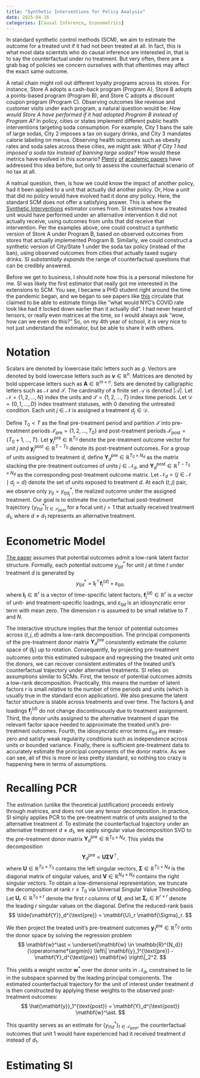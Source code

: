 ```yaml
---
title: "Synthetic Interventions for Policy Analysis"
date: 2025-04-16
categories: [Causal Inference, Econometrics]
---
```


In standard synthetic control methods (SCM), we aim to estimate the outcome for a treated unit if it had not been treated at all. In fact, this is what most data scientsts who do causal inference are interested in, that is to say the counterfactual under no treatment. But very often, there are a grab bag of policies we concern ourselves with that oftentimes may affect the exact same outcome.

A retail chain might roll out different loyalty programs across its stores. For instance, Store A adopts a cash-back program (Program A), Store B adopts a points-based program (Program B), and Store C adopts a discount coupon program (Program C). Observing outcomes like revenue and customer visits under each program, a natural question would be: *How would Store A have performed if it had adopted Program B instead of Program A?* In policy, cities or states implement different public health interventions targeting soda consumption. For example, City 1 bans the sale of large sodas, City 2 imposes a tax on sugary drinks, and City 3 mandates calorie labeling on menus. Observing health outcomes such as obesity rates and soda sales across these cities, we might ask: *What if City 1 had imposed a soda tax instead of banning large sodas?* How would these metrics have evolved in this scenario? [Plenty](https://doi.org/10.1177/0022243720936230) [of](https://doi.org/10.1186/s12889-025-22526-5) [academic papers](https://jamanetwork.com/journals/jama-health-forum/fullarticle/2813506) have addressed this idea before, but only to assess the counerfactual scenario of no tax at all.

A natrual question, then, is how we could know the impact of another policy, had it been applied to a unit that actually did another policy. Or, How a unit that did no policy would have evolved had it done *any* policy. Here, the standard SCM does not offer a satisfying answer. This is where the [Synthetic Interventions](https://doi.org/10.48550/arXiv.2006.07691) estimator comes from. SI estimates how a treated unit would have performed under an alternative intervention it did not actually receive, using outcomes from units that did receive that intervention. Per the examples above, one could construct a synthetic version of Store A under Program B, based on observed outcomes from stores that actually implemented Program B. Similarly, we could construct a synthetic version of City/State 1 under the soda tax policy (instead of the ban), using observed outcomes from cities that actually taxed sugary drinks. SI *substantially expands* the range of counterfactual questions that can be credibly answered. 

Before we get to business, I should note how this is a personal milestone for me. SI was likely the first estimator that really got me interested in the extensions to SCM. You see, I became a PHD student right around the time the pandemic began, and we began to see papers like [this](https://arxiv.org/pdf/2009.09987) circulate that claimed to be able to estimate things like "what would NYC's COVID rate look like had it locked down earlier than it actually did". I had never heard of tensors, or really even matrices at the time, so I would always ask "wow, how can we even do this?" So, on my 4th year of school, it is very nice to not just understand the estimator, but be able to share it with others.

# Notation

Scalars are denoted by lowercase italic letters such as $g$. Vectors are denoted by bold lowercase letters such as $\mathbf{v} \in \mathbb{R}^n$. Matrices are denoted by bold uppercase letters such as $\mathbf{A} \in \mathbb{R}^{m \times n}$. Sets are denoted by calligraphic letters such as $\mathcal{N}$ and $\mathcal{T}$. The cardinality of a finite set $\mathcal{A}$ is denoted $|\mathcal{A}|$. Let $\mathcal{N} = \{1, 2, \dots, N\}$ index the units and $\mathcal{T} = \{1, 2, \dots, T\}$ index time periods. Let $\mathcal{D} = \{0, 1, \dots, D\}$ index treatment statuses, with $0$ denoting the untreated condition. Each unit $j \in \mathcal{N}$ is assigned a treatment $d_j \in \mathcal{D}$. 

Define $T_0 < T$ as the final pre-treatment period and partition $\mathcal{T}$ into pre-treatment periods $\mathcal{T}_{\text{pre}} = \{1, 2, \dots, T_0\}$ and post-treatment periods $\mathcal{T}_{\text{post}} = \{T_0 + 1, \dots, T\}$. Let $\mathbf{y}_j^{\text{pre}} \in \mathbb{R}^{T_0}$ denote the pre-treatment outcome vector for unit $j$ and $\mathbf{y}_j^{\text{post}} \in \mathbb{R}^{T - T_0}$ denote its post-treatment outcomes. For a group of units assigned to treatment $d$, define $\mathbf{Y}_d^{\text{pre}} \in \mathbb{R}^{T_0 \times N_d}$ as the matrix stacking the pre-treatment outcomes of units $j \in \mathcal{N}_d$, and $\mathbf{Y}_d^{\text{post}} \in \mathbb{R}^{T - T_0 \times N_d}$ as the corresponding post-treatment outcome matrix. Let $\mathcal{N}_d = \{ j \in \mathcal{N} \mid d_j = d \}$ denote the set of units exposed to treatment $d$. At each $(t, j)$ pair, we observe only $y_{t j} = y^{\ast}_{t j d_j}$, the realized outcome under the assigned treatment. Our goal is to estimate the counterfactual post-treatment trajectory $\{ y^{\ast}_{t 1 d} \}_{t \in \mathcal{T}_{\text{post}}}$ for a focal unit $j = 1$ that actually received treatment $d_1$, where $d \neq d_1$ represents an alternative treatment.

# Econometric Model

[The paper](https://doi.org/10.48550/arXiv.2006.07691) assumes that potential outcomes admit a low-rank latent factor structure. Formally, each potential outcome $y_{t j d}^{\ast}$ for unit $j$ at time $t$ under treatment $d$ is generated by
$$
y_{t j d}^{\ast} = \mathbf{l}_t^\top \mathbf{f}_j^{(d)} + \varepsilon_{t j d},
$$
where $\mathbf{l}_t \in \mathbb{R}^r$ is a vector of time-specific latent factors, $\mathbf{f}_j^{(d)} \in \mathbb{R}^r$ is a vector of unit- and treatment-specific loadings, and $\varepsilon_{t j d}$ is an idiosyncratic error term with mean zero. The dimension $r$ is assumed to be small relative to $T$ and $N$.

The interactive structure implies that the tensor of potential outcomes across $(t, j, d)$ admits a low-rank decomposition. The principal components of the pre-treatment donor matrix $\mathbf{Y}_d^{\text{pre}}$ consistently estimate the column space of $\{ \mathbf{l}_t \}$ up to rotation. Consequently, by projecting pre-treatment outcomes onto this estimated subspace and regressing the treated unit onto the donors, we can recover consistent estimates of the treated unit’s counterfactual trajectory under alternative treatments. SI relies on assumptions similar to SCMs. First, the tensor of potential outcomes admits a low-rank decomposition. Practically, this means the number of latent factors $r$ is small relative to the number of time periods and units (which is usually true in the standard econ application). We also presume the latent factor structure is stable across treatments and over time. The factors $\mathbf{l}_t$ and loadings $\mathbf{f}_j^{(d)}$ do not change discontinuously due to treatment assignment. Third, the donor units assigned to the alternative treatment $d$ span the relevant factor space needed to approximate the treated unit’s pre-treatment outcomes. Fourth, the idiosyncratic error terms $\varepsilon_{t j d}$ are mean-zero and satisfy weak regularity conditions such as independence across units or bounded variance. Finally, there is sufficient pre-treatment data to accurately estimate the principal components of the donor matrix. As we can see, all of this is more or less pretty standard, so nothing too crazy is happening here in terms of assumptions.

# Recalling PCR

The estimation (unlike the theoretical justification) proceeds entirely through matrices, and does not use any tensor decomposition. In practice, SI simply applies PCR to the pre-treatment matrix of units assigned to the alternative treatment $d$. To estimate the counterfactual trajectory under an alternative treatment $d \neq d_1$, we apply singular value decomposition SVD to the pre-treatment donor matrix $\mathbf{Y}_d^{\text{pre}} \in \mathbb{R}^{T_0 \times N_d}$. This yields the decomposition
$$
\mathbf{Y}_d^{\text{pre}} = \mathbf{U} \mathbf{\Sigma} \mathbf{V}^\top,
$$
where $\mathbf{U} \in \mathbb{R}^{T_0 \times T_0}$ contains the left singular vectors, $\mathbf{\Sigma} \in \mathbb{R}^{T_0 \times N_d}$ is the diagonal matrix of singular values, and $\mathbf{V} \in \mathbb{R}^{N_d \times N_d}$ contains the right singular vectors. To obtain a low-dimensional representation, we truncate the decomposition at rank $r \leq T_0$ via Universal Singular Value Thresholding. Let $\mathbf{U}_r \in \mathbb{R}^{T_0 \times r}$ denote the first $r$ columns of $\mathbf{U}$, and let $\mathbf{\Sigma}_r \in \mathbb{R}^{r \times r}$ denote the leading $r$ singular values on the diagonal. Define the reduced-rank basis
$$
\tilde{\mathbf{Y}}_d^{\text{pre}} = \mathbf{U}_r \mathbf{\Sigma}_r.
$$

We then project the treated unit's pre-treatment outcomes $\mathbf{y}_1^{\text{pre}} \in \mathbb{R}^{T_0}$ onto the donor space by solving the regression problem
$$
\mathbf{w}^\ast = \underset{\mathbf{w} \in \mathbb{R}^{N_d}}{\operatorname*{argmin}} \left\| \mathbf{y}_1^{\text{pre}} - \mathbf{Y}_d^{\text{pre}} \mathbf{w} \right\|_2^2.
$$

This yields a weight vector $\mathbf{w}^{\ast}$ over the donor units in $\mathcal{N}_d$, constrained to lie in the subspace spanned by the leading principal components. The estimated counterfactual trajectory for the unit of interest under treatment $d$ is then constructed by applying these weights to the observed post-treatment outcomes:
$$
\hat{\mathbf{y}}_1^{\text{post}} = \mathbf{Y}_d^{\text{post}} \mathbf{w}^\ast.
$$

This quantity serves as an estimate for $\{y^{\ast}_{t 1 d}\}_{t \in \mathcal{T}_{\text{post}}}$, the counterfactual outcomes that unit 1 would have experienced had it received treatment $d$ instead of $d_1$.

# Estimating SI

